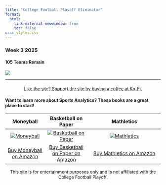 ```yaml
---
title: "College Football Playoff Eliminator"
format: 
  html:
    link-external-newwindow: true
    toc: false
css: styles.css
---
```

### Week 3 2025

#### 105 Teams Remain

![](wk3_2025.png)

---

<!-- Centered Ko-Fi Button -->
<div style="text-align: center; margin-top: 20px;">
  <a href="https://ko-fi.com/stephenhill42026" class="kofi-button" target="_blank">
    Like the site? Support the site by buying a coffee at Ko-Fi.
  </a>
</div>

#### Want to learn more about Sports Analytics? These books are a great place to start!

| Moneyball | Basketball on Paper | Mathletics |
|:---------:|:----------:|:------------------:|
| [![Moneyball](moneyball.jpg){.book-image}](https://amzn.to/4fQZ38S) | [![Basketball on Paper](bbpaper.jpg){.book-image}](https://amzn.to/4g0gUdt) | [![Mathletics](mathletics.jpg){.book-image}](https://amzn.to/45L77Dl) |
| [Buy Moneyball on Amazon](https://amzn.to/4fQZ38S) | [Buy Basketball on Paper on Amazon](https://amzn.to/4g0gUdt) | [Buy Mathletics on Amazon](https://amzn.to/45L77Dl) |

::: {style="text-align:center"}
This site is for entertainment purposes only and is not affiliated with the College Football Playoff.

:::
